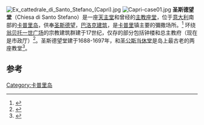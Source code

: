 [[File:Ex_cattedrale_di_Santo_Stefano_(Capri).jpg|thumb]]
[[File:Capri-case01.jpg|thumb]]
'''圣斯德望堂'''（Chiesa di Santo Stefano）是一座[[天主堂|天主堂]]和曾经的[[主教座堂|主教座堂]]，位于[[意大利|意大利]]南部的[[卡普里岛|卡普里岛]]，供奉[[圣斯德望|圣斯德望]]，[[巴洛克建筑|巴洛克建筑]]，是[[卡普里|卡普里]]镇主要的彌撒场所。<ref name="capri.net">{{cite web|url=http://www.capri.net/en/churches|title=Capri The churches|publisher=Capri On Line|accessdate=2012-07-05|archive-url=https://web.archive.org/web/20120618224456/http://www.capri.net/en/churches|archive-date=2012-06-18|dead-url=yes}}</ref> 环绕[[翁贝托一世广场|翁贝托一世广场]]的宗教建筑群建于17世纪，仅存的部分包括钟楼和总主教府（现在是市政厅）<ref name="Fodor's2004">{{cite book|author=Fodor's|title=Naples, Capri, and the Amalfi Coast|url=http://books.google.com/books?id=azspO-UEq8cC&pg=PA156|accessdate=2012-07-05|date=2004-02-01|publisher=Random House Digital, Inc.|isbn=978-1-4000-1311-1|pages=156–|archive-date=2017-03-13|archive-url=https://web.archive.org/web/20170313053114/https://books.google.com/books?id=azspO-UEq8cC&pg=PA156|dead-url=no}}</ref>。圣斯德望堂建于1688-1697年，和[[圣公斯当休堂|圣公斯当休堂]]是岛上最古老的两座教堂<ref name="Knowles1918">{{cite book|last=Knowles|first=Sir Lees|title=The British in Capri, 1806-1808|url=http://books.google.com/books?id=Z30IAAAAIAAJ&pg=PA25|accessdate=5 July 2012|edition=Public domain|year=1918|publisher=John Lane Company|pages=25–|archive-date=2017-03-13|archive-url=https://web.archive.org/web/20170313051433/https://books.google.com/books?id=Z30IAAAAIAAJ&pg=PA25|dead-url=no}}</ref>。

==参考==
{{Reflist}}
{{commonscat|Santo Stefano (Capri)}}

{{coord|40|33|1|N|14|14|35|E|type:landmark|display=title}}
[[Category:卡普里岛|Category:卡普里岛]]